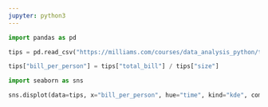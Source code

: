 ```yaml
---
jupyter: python3
---
```


```python
import pandas as pd

tips = pd.read_csv("https://milliams.com/courses/data_analysis_python/tips.csv")
```

```python
tips["bill_per_person"] = tips["total_bill"] / tips["size"]
```

```python
import seaborn as sns

sns.displot(data=tips, x="bill_per_person", hue="time", kind="kde", common_norm=False)
```

